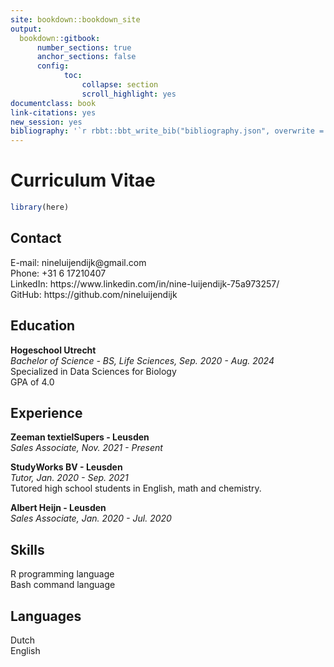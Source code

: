 ```yaml
--- 
site: bookdown::bookdown_site
output: 
  bookdown::gitbook:
      number_sections: true
      anchor_sections: false
      config:
            toc:
                collapse: section
                scroll_highlight: yes
documentclass: book
link-citations: yes
new_session: yes
bibliography: '`r rbbt::bbt_write_bib("bibliography.json", overwrite = TRUE)`'
---
```


# Curriculum Vitae {.unnumbered #resume}

```r
library(here)
```

## Contact {-}
E-mail: nineluijendijk@gmail.com\
Phone: +31 6 17210407\
LinkedIn: https://www.linkedin.com/in/nine-luijendijk-75a973257/ \
GitHub: https://github.com/nineluijendijk

## Education {-}
__Hogeschool Utrecht__\
_Bachelor of Science - BS, Life Sciences, Sep. 2020 - Aug. 2024_\
Specialized in Data Sciences for Biology\
GPA of 4.0

## Experience {-}
__Zeeman textielSupers - Leusden__\
_Sales Associate, Nov. 2021 - Present_\

__StudyWorks BV - Leusden__\
_Tutor, Jan. 2020 - Sep. 2021_\
Tutored high school students in English, math and chemistry.

__Albert Heijn - Leusden__\
_Sales Associate, Jan. 2020 - Jul. 2020_

## Skills {-}
R programming language\
Bash command language

## Languages {-}
Dutch\
English
